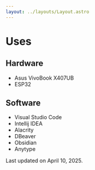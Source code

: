```yaml
---
layout: ../layouts/Layout.astro
---
```




# Uses

## Hardware

- Asus VivoBook X407UB
- ESP32

## Software

- Visual Studio Code
- Intellij IDEA
- Alacrity
- DBeaver
- Obsidian
- Anytype

Last updated on April 10, 2025.

